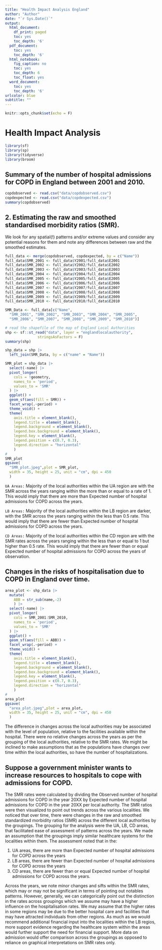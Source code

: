 ```yaml
---
title: "Health Impact Analysis England"
author: "Author"
date: "`r Sys.Date()`"
output:
  html_document:
    df_print: paged
    toc: yes
    toc_depth: '6'
  pdf_document:
    toc: yes
    toc_depth: '6'
  html_notebook:
    fig_caption: no
    toc: yes
    toc_depth: 6
    toc_float: yes
  word_document:
    toc: yes
    toc_depth: '6'
urlcolor: blue
subtitle: ""
---
```


\newpage

```r
knitr::opts_chunk$set(echo = F)
```

\newpage

# Health Impact Analysis

```r
library(sf)
library(sp)
library(tidyverse)
library(broom)
```

## Summary of the number of hospital admissions for COPD in England between 2001 and 2010.

```r
copdobserved <- read.csv("data/copdobserved.csv")
copdexpected <- read.csv("data/copdexpected.csv")
summary(copdobserved)
```

\newpage
## 2. Estimating the raw and smoothed standardised morbidity ratios (SMR). 

We look for any spatial(!) patterns and/or extreme values and consider any potential reasons for them and note any differences between raw and the smoothed estimates.


```r
full_data <- merge(copdobserved, copdexpected, by = c("Name"))
full_data$SMR_2001 <- full_data$Y2001/full_data$E2001
full_data$SMR_2002 <- full_data$Y2002/full_data$E2002
full_data$SMR_2003 <- full_data$Y2003/full_data$E2003
full_data$SMR_2004 <- full_data$Y2004/full_data$E2004
full_data$SMR_2005 <- full_data$Y2005/full_data$E2005
full_data$SMR_2006 <- full_data$Y2006/full_data$E2006
full_data$SMR_2007 <- full_data$Y2007/full_data$E2007
full_data$SMR_2008 <- full_data$Y2008/full_data$E2008
full_data$SMR_2009 <- full_data$Y2009/full_data$E2009
full_data$SMR_2010 <- full_data$Y2010/full_data$E2010

SMR_Data <- full_data[c("Name",
  "SMR_2001", "SMR_2002", "SMR_2003", "SMR_2004", "SMR_2005", 
  "SMR_2006", "SMR_2007", "SMR_2008", "SMR_2009", "SMR_2010")]
```

```r
# read the shapefile of the map of England Local Authorities
shp <- sf::st_read("data", layer = "englandlocalauthority", 
               stringsAsFactors = F)
summary(shp)
```

```r
shp_data = shp |> 
  left_join(SMR_Data, by = c("name" = "Name"))
```


```r
SMR_plot = shp_data |> 
  select(-name) |> 
  pivot_longer(
    cols = !geometry,
    names_to = 'period',
    values_to = 'SMR'
  ) |>
  ggplot() +
  geom_sf(aes(fill = SMR)) +
  facet_wrap(.~period) +
  theme_void() +
  theme(
    axis.title = element_blank(),
    legend.title = element_blank(),
    legend.background = element_blank(),
    legend.box.background = element_blank(),
    legend.key = element_blank(),
    legend.position = c(0.7, 0.3),
    legend.direction = "horizontal"
    )
#
SMR_plot
ggsave(
  "SMR_plot.jpeg",plot = SMR_plot, 
  width = 35, height = 25, unit = "cm", dpi = 450
  )
```


`UA Areas:` Majority of the local authorities within the UA region are with the SMR across the years ranging within the more than or equal to a rate of 1. This would imply that there are more than Expected number of hospital admissions for COPD across the years. 

`LB Areas:` Majority of the local authorities within the LB region are darker, with the SMR across the years ranging within the less than 0.5 rate. This would imply that there are fewer than Expected number of hospital admissions for COPD across the years. 

`CD Areas:` Majority of the local authorities within the CD region are with the SMR rates across the years ranging within the less than or equal to 1 but higher than 0.5 rate. This would imply that there are fewer than or equal Expected number of hospital admissions for COPD across the years of observation. 

\newpage
## Changes in the risks of hospitalisation due to COPD in England over time.

```r
area_plot <- shp_data |> 
  mutate(
    ABB = str_sub(name,-2)
    ) |>
  select(-name) |> 
  pivot_longer(
    cols = SMR_2001:SMR_2010,
    names_to = 'period',
    values_to = 'SMR'
  ) |>
  ggplot() +
  geom_sf(aes(fill = ABB)) +
  facet_wrap(.~period) +
  theme_void() +
  theme(
    axis.title = element_blank(),
    legend.title = element_blank(),
    legend.background = element_blank(),
    legend.box.background = element_blank(),
    legend.key = element_blank(),
    legend.position = c(0.7, 0.3),
    legend.direction = "horizontal"
    )
#
area_plot
ggsave(
  "area_plot.jpeg",plot = area_plot, 
  width = 35, height = 25, unit = "cm", dpi = 450
  )
```


The difference in changes across the local authorities may be associated with the level of population, relative to the facilities available within the hospital. There were no relative changes across the years as per the grouping of the local authorities, relative to the SMR rates. We might be inclined to make assumptions that as the populations have changes over time within the local authorities, so have the number of hospitalizations.

\newpage
## Suppose a government minister wants to increase resources to hospitals to cope with admissions for COPD. 

The SMR rates were calculated by dividing the Observed number of hospital admissions for COPD in the year 20XX by Expected number of hospital admissions for COPD in the year 20XX per local authority. The SMR ratios were then visualized to point out trends across the various localities. We noticed that over time, there were changes in the raw and smoothed standardized morbidity ratios (SMR) across the different local authorities by the groupings. The grouping for the analysis were the UA, LB, CD areas, that facilitated ease of assessment of patterns across the years. We made an assumption that the groupings imply similar healthcare systems for the localities within them. The assessment noted that in the:

1. UA areas, there are more than Expected number of hospital admissions for COPD across the years
2. LB areas, there are fewer than Expected number of hospital admissions for COPD across the years
3. CD areas, there are fewer than or equal Expected number of hospital admissions for COPD across the years.

Across the years, we note minor changes and sifts within the SMR rates, which may or may not be significant in terms of pointing out notables patterns. However, generally, we can categorically point out the distinction in the rates across groupings which we assume may have a higher influence on the hospitalisation rates. We may assume that the higher rates in some regions may be due to the better hospital care and facilities that may have attracted individuals from other regions. As much as we would recommend additional financial input into the localities within the LB regios, more support evidence regarding the healthcare system within the areas would further support the need for financial support. More data on admission would offer comparison across the groupings as opposed to reliance on graphical interpretations on SMR rates only.

